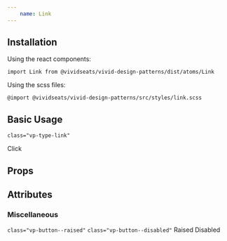 ```yaml
---
    name: Link
---
```



## Installation
Using the react components:

``` import Link from @vividseats/vivid-design-patterns/dist/atoms/Link ```

Using the scss files:

``` @import @vividseats/vivid-design-patterns/src/styles/link.scss ```

## Basic Usage
`class="vp-type-link"`
<Playground>
<Link>Click</Link>
</Playground>

## Props
<PropsTable of={Link}/>

## Attributes

### Miscellaneous
`class="vp-button--raised"`
`class="vp-button--disabled"`
<Playground>
    <Link raised>Raised</Link>
    <Link disabled>Disabled</Link>
</Playground>
